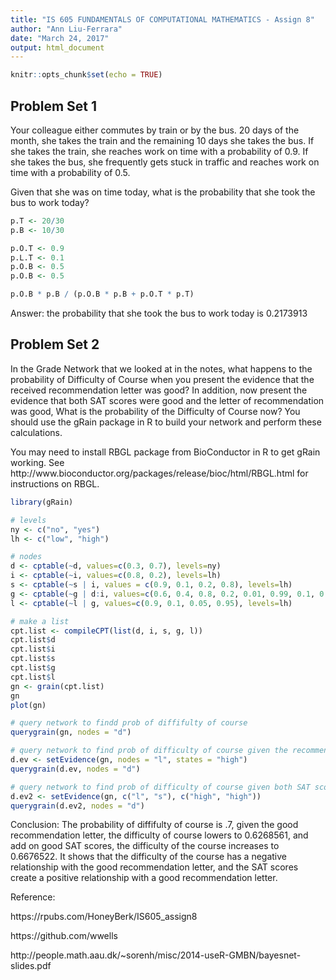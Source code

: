 ---
title: "IS 605 FUNDAMENTALS OF COMPUTATIONAL MATHEMATICS - Assign 8"
author: "Ann Liu-Ferrara"
date: "March 24, 2017"
output: html_document
---

```{r setup, include=FALSE}
knitr::opts_chunk$set(echo = TRUE)
```

## Problem Set 1

Your colleague either commutes by train or by the bus. 20 days of the month, she takes the train and the remaining 10 days she takes the bus. If she takes the train, she reaches work on time with a probability of 0.9. If she takes the bus, she frequently gets stuck in traffic and reaches work on time with a probability of 0.5.

Given that she was on time today, what is the probability that she took the bus to work today?
```{r echo = TRUE}
p.T <- 20/30
p.B <- 10/30

p.O.T <- 0.9
p.L.T <- 0.1
p.O.B <- 0.5
p.O.B <- 0.5

p.O.B * p.B / (p.O.B * p.B + p.O.T * p.T) 
```
Answer: the probability that she took the bus to work today is 0.2173913

## Problem Set 2

In the Grade Network that we looked at in the notes, what happens to the probability of Difficulty of Course when you present the evidence that the received recommendation letter was good? In addition, now present the evidence that both SAT scores were good and the letter of recommendation was good, What is the probability of the Difficulty of Course
now? You should use the gRain package in R to build your network and perform these calculations.

You may need to install RBGL package from BioConductor in R to get gRain working. See http://www.bioconductor.org/packages/release/bioc/html/RBGL.html for instructions on RBGL.

```{r echo = TRUE}
library(gRain)

# levels
ny <- c("no", "yes")
lh <- c("low", "high")

# nodes
d <- cptable(~d, values=c(0.3, 0.7), levels=ny)
i <- cptable(~i, values=c(0.8, 0.2), levels=lh)
s <- cptable(~s | i, values = c(0.9, 0.1, 0.2, 0.8), levels=lh)
g <- cptable(~g | d:i, values=c(0.6, 0.4, 0.8, 0.2, 0.01, 0.99, 0.1, 0.9), levels=lh)
l <- cptable(~l | g, values=c(0.9, 0.1, 0.05, 0.95), levels=lh)

# make a list
cpt.list <- compileCPT(list(d, i, s, g, l))
cpt.list$d
cpt.list$i
cpt.list$s
cpt.list$g
cpt.list$l
gn <- grain(cpt.list)
gn
plot(gn)

# query network to findd prob of diffifulty of course
querygrain(gn, nodes = "d")

# query network to find prob of difficulty of course given the recommendation letter was good
d.ev <- setEvidence(gn, nodes = "l", states = "high")
querygrain(d.ev, nodes = "d")

# query network to find prob of difficulty of course given both SAT scores and the letter of recommendation were good
d.ev2 <- setEvidence(gn, c("l", "s"), c("high", "high"))
querygrain(d.ev2, nodes = "d")

```
Conclusion: The probability of diffifulty of course is .7, given the good recommendation letter, the difficulty of course lowers to 0.6268561, and add on good SAT scores, the difficulty of the course increases to 0.6676522. It shows that the difficulty of the course has a negative relationship with the good recommendation letter, and the SAT scores create a positive relationship with a good recommendation letter.


Reference:

https://rpubs.com/HoneyBerk/IS605_assign8

https://github.com/wwells

http://people.math.aau.dk/~sorenh/misc/2014-useR-GMBN/bayesnet-slides.pdf